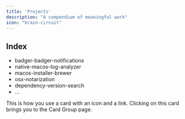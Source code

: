```yaml
---
title: 'Projects'
description: "A compendium of meaningful work"
icon: "brain-circuit"
---
```


## Index


* badger-badger-notifications
* native-macos-log-analyzer
* macos-installer-brewer
* osx-notarization
* dependency-version-search
* ...

<Card title="Badger Badger Notifications" icon="branches" href="/content/components/card-group">
  This is how you use a card with an icon and a link. Clicking on this card
  brings you to the Card Group page.
</Card>